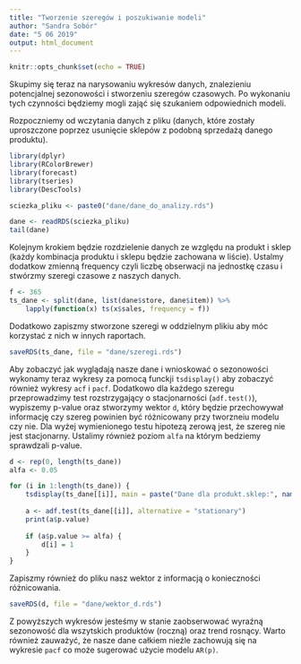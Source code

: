 ```yaml
---
title: "Tworzenie szeregów i poszukiwanie modeli"
author: "Sandra Sobór"
date: "5 06 2019"
output: html_document
---
```


```r
knitr::opts_chunk$set(echo = TRUE)
```

Skupimy się teraz na narysowaniu wykresów danych, znalezieniu potencjalnej 
sezonowości i stworzeniu szeregów czasowych. Po wykonaniu tych czynności
będziemy mogli zająć się szukaniem odpowiednich modeli.

Rozpoczniemy od wczytania danych z pliku (danych, które zostały uproszczone
poprzez usunięcie sklepów z podobną sprzedażą danego produktu).

```r
library(dplyr)
library(RColorBrewer)
library(forecast)
library(tseries)
library(DescTools)

sciezka_pliku <- paste0("dane/dane_do_analizy.rds")

dane <- readRDS(sciezka_pliku)
tail(dane)
```

Kolejnym krokiem będzie rozdzielenie danych ze względu na produkt i sklep 
(każdy kombinacja produktu i sklepu będzie zachowana w liście). Ustalmy dodatkow
zmienną frequency czyli liczbę obserwacji na jednostkę czasu i stwórzmy szeregi 
czasowe z naszych danych.

```r
f <- 365
ts_dane <- split(dane, list(dane$store, dane$item)) %>%
    lapply(function(x) ts(x$sales, frequency = f))

```

Dodatkowo zapiszmy stworzone szeregi w oddzielnym plikiu aby móc korzystać z 
nich w innych raportach.

```r
saveRDS(ts_dane, file = "dane/szeregi.rds")
```

Aby zobaczyć jak wyglądają nasze dane i wnioskować o sezonowości wykonamy teraz 
wykresy za pomocą funckji `tsdisplay()` aby zobaczyć również wykresy `acf` i 
`pacf`. Dodatkowo dla każdego szeregu przeprowadzimy test rozstrzygający o 
stacjonarności (`adf.test()`), wypiszemy p-value oraz stworzymy wektor `d`, który
będzie przechowywał informację czy szereg powinien być różnicowany przy tworzneiu 
modelu czy nie. Dla wyżej wymienionego testu hipotezą zerową jest, że szereg nie
jest stacjonarny. Ustalimy również poziom `alfa` na którym bedziemy sprawdzali
p-value.

```r
d <- rep(0, length(ts_dane))
alfa <- 0.05

for (i in 1:length(ts_dane)) {
    tsdisplay(ts_dane[[i]], main = paste("Dane dla produkt.sklep:", names(ts_dane[i]))) 
    
    a <- adf.test(ts_dane[[i]], alternative = "stationary")
    print(a$p.value)
    
    if (a$p.value >= alfa) {
        d[i] = 1
    }
}

```

Zapiszmy również do pliku nasz wektor z informacją o konieczności różnicowania.

```r
saveRDS(d, file = "dane/wektor_d.rds")
```

Z powyższych wykresów jesteśmy w stanie zaobserwować wyraźną sezonowość
dla wszytskich produktów (roczną) oraz trend rosnący. Warto również 
zauważyć, że nasze dane całkiem nieźle zachowują się na wykresie `pacf`
co może sugerować użycie modelu `AR(p)`.
